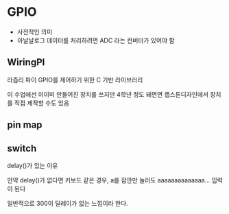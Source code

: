 # GPIO
* 사전적인 의미
* 아날날로그 데이터를 처리하려면 ADC 라는 컨버터가 있어야 함

## WiringPI
라즙리 파이 GPIO를 제어하기 위한 C 기반 라이브러리

이 수업에선 이이미 만들어진 장치를 쓰지만 4학년 정도 돼면면 캡스톤디자인에서 장치를 직접 제작할 수도 있음

## pin map


## switch
delay()가 있는 이유

만약 delay()가 없다면 키보드 같은 경우, a를 잠깐만 눌러도 aaaaaaaaaaaaaa... 입력이 된다

일반적으로 300이 딜레이가 없는 느낌이라 한다.





